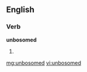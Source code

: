 ==English==

===Verb===
'''unbosomed'''

# {{past of|[[unbosom]]}}

[[mg:unbosomed]]
[[vi:unbosomed]]